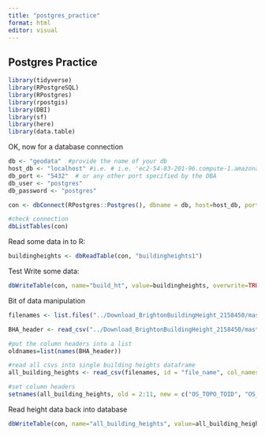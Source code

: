 ```yaml
---
title: "postgres_practice"
format: html
editor: visual
---
```


## Postgres Practice

```r
library(tidyverse)
library(RPostgreSQL)
library(RPostgres)
library(rpostgis)
library(DBI)
library(sf)
library(here)
library(data.table)
```

OK, now for a database connection

```r
db <- "geodata"  #provide the name of your db
host_db <- "localhost" #i.e. # i.e. 'ec2-54-83-201-96.compute-1.amazonaws.com'
db_port <- "5432"  # or any other port specified by the DBA
db_user <- "postgres"  
db_password <- "postgres"

con <- dbConnect(RPostgres::Postgres(), dbname = db, host=host_db, port=db_port, user=db_user, password=db_password) 

#check connection
dbListTables(con)
```

Read some data in to R:

```r
buildingheights <- dbReadTable(con, "buildingheights1")

```

Test Write some data:

```r
dbWriteTable(con, name="build_ht", value=buildingheights, overwrite=TRUE)
```

Bit of data manipulation

```r
filenames <- list.files("../Download_BrightonBuildingHeight_2158450/mastermap_building_heights_4844182/tq/", pattern="*.csv", full.names=TRUE)

BHA_header <- read_csv("../Download_BrightonBuildingHeight_2158450/mastermap_building_heights_4844182/docs/BHA_Header.csv")

#put the column headers into a list
oldnames=list(names(BHA_header))

#read all csvs into single building heights dataframe
all_building_heights <- read_csv(filenames, id = "file_name", col_names = F)

#set column headers
setnames(all_building_heights, old = 2:11, new = c("OS_TOPO_TOID", "OS_TOPO_TOID_VERSION","BHA_ProcessDate","TileRef","AbsHMin","AbsH2","AbsHMax","RelH2","RelHMax","BHA_Conf"))
```

Read height data back into database

```r
dbWriteTable(con, name="all_building_heights", value=all_building_heights, overwrite=TRUE)
```

